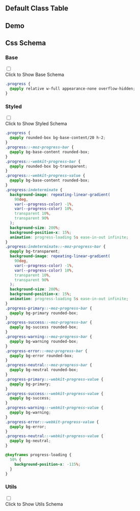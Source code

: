 

## Default Class Table
  
<CssTable name="progress" />
  
## Demo
  
<Demo></Demo>
  
## Css Schema


### Base

<div className="collapse">
<input type="checkbox" /> 
<div class="collapse-title px-0">
<span class="btn">Click to Show Base Schema</span>
</div>
<div class="collapse-content"> 

```css
.progress {
  @apply relative w-full appearance-none overflow-hidden;
}

```

</div>
</div>



### Styled

<div className="collapse">
<input type="checkbox" /> 
<div class="collapse-title px-0">
<span class="btn">Click to Show Styled Schema</span>
</div>
<div class="collapse-content"> 

```css
.progress {
  @apply rounded-box bg-base-content/20 h-2;
}
.progress::-moz-progress-bar {
  @apply bg-base-content rounded-box;
}
.progress::-webkit-progress-bar {
  @apply rounded-box bg-transparent;
}
.progress::-webkit-progress-value {
  @apply bg-base-content rounded-box;
}
.progress:indeterminate {
  background-image: repeating-linear-gradient(
    90deg,
    var(--progress-color) -1%,
    var(--progress-color) 10%,
    transparent 10%,
    transparent 90%
  );
  background-size: 200%;
  background-position-x: 15%;
  animation: progress-loading 5s ease-in-out infinite;
}
.progress:indeterminate::-moz-progress-bar {
  @apply bg-transparent;
  background-image: repeating-linear-gradient(
    90deg,
    var(--progress-color) -1%,
    var(--progress-color) 10%,
    transparent 10%,
    transparent 90%
  );
  background-size: 200%;
  background-position-x: 15%;
  animation: progress-loading 5s ease-in-out infinite;
}
.progress-primary::-moz-progress-bar {
  @apply bg-primary rounded-box;
}
.progress-success::-moz-progress-bar {
  @apply bg-success rounded-box;
}
.progress-warning::-moz-progress-bar {
  @apply bg-warning rounded-box;
}
.progress-error::-moz-progress-bar {
  @apply bg-error rounded-box;
}
.progress-neutral::-moz-progress-bar {
  @apply bg-neutral rounded-box;
}
.progress-primary::-webkit-progress-value {
  @apply bg-primary;
}
.progress-success::-webkit-progress-value {
  @apply bg-success;
}
.progress-warning::-webkit-progress-value {
  @apply bg-warning;
}
.progress-error::-webkit-progress-value {
  @apply bg-error;
}
.progress-neutral::-webkit-progress-value {
  @apply bg-neutral;
}

@keyframes progress-loading {
  50% {
    background-position-x: -115%;
  }
}

```

</div>
</div>



### Utils

<div className="collapse">
<input type="checkbox" /> 
<div class="collapse-title px-0">
<span class="btn">Click to Show Utils Schema</span>
</div>
<div class="collapse-content"> 

```css

```

</div>
</div>



